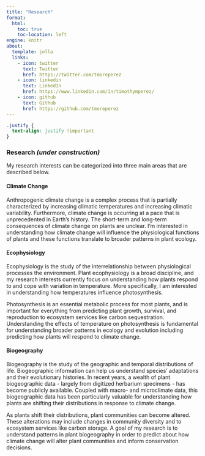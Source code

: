 ```yaml
---
title: "Research"
format:
  html:
    toc: true
    toc-location: left
engine: knitr
about:
  template: jolla
  links:
    - icon: twitter
      text: Twitter
      href: https://twitter.com/tmoreperez
    - icon: linkedin
      text: LinkedIn
      href: https://www.linkedin.com/in/timothymperez/
    - icon: github
      text: Github
      href: https://github.com/tmoreperez
---
```


```css
.justify {
  text-align: justify !important
}
```

::: justify
### Research ***(under construction)***

My research interests can be categorized into three main areas that are described below.

#### Climate Change

Anthropogenic climate change is a complex process that is partially characterized by increasing climatic temperatures and increasing climatic variability. Furthermore, climate change is occurring at a pace that is unprecedented in Earth's history. The short-term and long-term consequences of climate change on plants are unclear. I'm interested in understanding how climate change will influence the physiological functions of plants and these functions translate to broader patterns in plant ecology.

#### Ecophysiology

Ecophysiology is the study of the interrelationship between physiological processes the environment. Plant ecophysiology is a broad discipline, and my research interests currently focus on understanding how plants respond to and cope with variation in temperature. More specifically, I am interested in understanding how temperatures influence photosynthesis.

Photosynthesis is an essential metabolic process for most plants, and is important for everything from predicting plant growth, survival, and reproduction to ecosystem services like carbon sequestration. Understanding the effects of temperature on photosynthesis is fundamental for understanding broader patterns in ecology and evolution including predicting how plants will respond to climate change.

#### Biogeography

Biogeography is the study of the geographic and temporal distributions of life. Biogeographic information can help us understand species' adaptations and their evolutionary histories. In recent years, a wealth of plant biogeographic data - largely from digitized herbarium specimens - has become publicly available. Coupled with macro- and microclimate data, this biogeographic data has been particularly valuable for understanding how plants are shifting their distributions in response to climate change.

As plants shift their distributions, plant communities can become altered. These alterations may include changes in community diversity and to ecosystem services like carbon storage. A goal of my research is to understand patterns in plant biogeography in order to predict about how climate change will alter plant communities and inform conservation decisions.
:::
